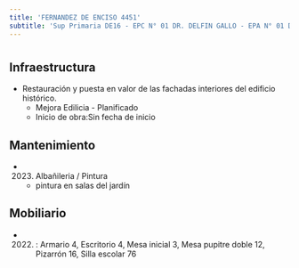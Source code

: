```yaml
---
title: 'FERNANDEZ DE ENCISO 4451'
subtitle: 'Sup Primaria DE16 - EPC N° 01 DR. DELFIN GALLO - EPA N° 01 DR. DELFIN GALLO - JIC N° 03/16° MAFALDA'
---
```


#
## Infraestructura

* Restauración y puesta en valor de las fachadas interiores del edificio histórico. 
    + Mejora Edilicia - Planificado 
    + Inicio de obra:Sin fecha de inicio 






## Mantenimiento

*  (2023) Albañileria / Pintura 
    + pintura en salas del jardín





## Mobiliario

*  (2022) : Armario 4, Escritorio 4, Mesa inicial 3, Mesa pupitre doble 12, Pizarrón 16, Silla escolar 76 



